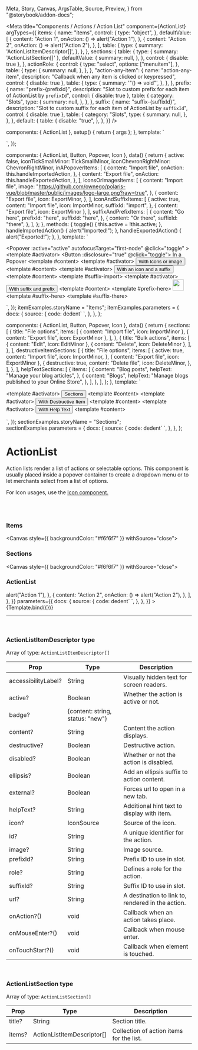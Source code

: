   Meta,
  Story,
  Canvas,
  ArgsTable,
  Source,
  Preview,
} from "@storybook/addon-docs";


<Meta
  title="Components / Actions / Action List"
  component={ActionList}
  argTypes={{
    items: {
      name: "items",
      control: {
        type: "object",
      },
      defaultValue: [
        {
          content: "Action 1",
          onAction: () => alert("Action 1"),
        },
        {
          content: "Action 2",
          onAction: () => alert("Action 2"),
        },
      ],
      table: {
        type: {
          summary: 'ActionListItemDescriptor[]',
        },
      },
    },
    sections: {
      table: {
        type: { summary: 'ActionListSection[]' },
        defaultValue: {
          summary: null,
        },
      },
      control: { disable: true },
    },
    actionRole: {
      control: {
        type: "select",
        options: ["menuitem"],
      },
      table: {
        type: {
          summary: null,
        },
      },
    },
    "action-any-item": {
      name: "action-any-item",
      description: "Callback when any item is clicked or keypressed",
      control: { disable: true },
      table: {
        type: {
          summary: '"() => void"',
        },
      },
    },
    prefix: {
      name: "prefix-{prefixId}",
      description:
        "Slot to custom prefix for each item of ActionList by `prefixId`",
      control: { disable: true },
      table: {
        category: "Slots",
        type: {
          summary: null,
        },
      },
    },
    suffix: {
      name: "suffix-{suffixId}",
      description:
        "Slot to custom suffix for each item of ActionList by `suffixId`",
      control: { disable: true },
      table: {
        category: "Slots",
        type: {
          summary: null,
        },
      },
    },
    default: {
      table: {
        disable: "true",
      },
    },
  }}
/>

  components: { ActionList },
  setup() {
    return { args };
  },
  template: `<div :style="{width: '200px', background: '#fff'}" data-style="{width: '200px', background: '#fff'}">
    <ActionList v-bind="args"></ActionList>
  </div>`,
});

  components: { ActionList, Button, Popover, Icon },
  data() {
    return {
      active: false,
      iconTickSmallMinor: TickSmallMinor,
      iconChevronRightMinor: ChevronRightMinor,
      inAPopoverItems: [
        {
          content: "Import file",
          onAction: this.handleImportedAction,
        },
        {
          content: "Export file",
          onAction: this.handleExportedAction,
        },
      ],
      iconsOrImagesItems: [
        {
          content: "Import file",
          image:
            "https://github.com/ownego/polaris-vue/blob/master/public/images/logo-large.png?raw=true",
        },
        {
          content: "Export file",
          icon: ExportMinor,
        },
      ],
      iconAndSuffixItems: [
        {
          active: true,
          content: "Import file",
          icon: ImportMinor,
          suffixId: "import",
        },
        { content: "Export file", icon: ExportMinor },
      ],
      suffixAndPrefixItems: [
        {
          content: "Go here",
          prefixId: "here",
          suffixId: "here",
        },
        {
          content: "Or there",
          suffixId: "there",
        },
      ],
    };
  },
  methods: {
    toggle() {
      this.active = !this.active;
    },
    handleImportedAction() {
      alert("Imported!");
    },
    handleExportedAction() {
      alert("Exported!");
    },
  },
  template: ` <div :style="{display: 'flex', flexDirection: 'row', gap: '40px', justifyContent: 'center'}">
    <Popover
      :active="active"
      autofocusTarget="first-node"
      @click="toggle"
    >
      <template #activator>
        <Button :disclosure="true" @click="toggle">
          In a Popover
        </Button>
      </template>
      <template #content>
        <ActionList :items="inAPopoverItems"/>
      </template>
    </Popover>
    <Popover active>
      <template #activator>
        <Button :disclosure="true"> With Icons or image </Button>
      </template>
      <template #content>
        <ActionList :items="iconsOrImagesItems"/>
      </template>
    </Popover>
    <Popover active>
      <template #activator>
        <Button :disclosure="true"> With an icon and a suffix </Button>
      </template>
      <template #content>
        <ActionList :items="iconAndSuffixItems">
          <template #suffix-import>
            <Icon :source="iconTickSmallMinor" />
          </template>
        </ActionList>
      </template>
    </Popover>
    <Popover active>
      <template #activator>
        <Button :disclosure="true"> With suffix and prefix </Button>
      </template>
      <template #content>
        <ActionList :items="suffixAndPrefixItems">
          <template #prefix-here>
            <img width="30" height="30" src="https://github.com/ownego/polaris-vue/blob/master/public/images/logo-large.png?raw=true"/>
          </template>
          <template #suffix-here>
            <Icon :source="iconChevronRightMinor" />
          </template>
          <template #suffix-there>
            <Icon :source="iconChevronRightMinor" />
          </template>
        </ActionList>
      </template>
    </Popover>
  </div>`,
});
itemExamples.storyName = "Items";
itemExamples.parameters = {
  docs: {
    source: {
      code: dedent`
        <template>
          <Popover
            :active="active"
            autofocusTarget="first-node"
            @click="toggle"
          >
            <template #activator>
              <Button :disclosure="true" @click="toggle">
                In a Popover
              </Button>
            </template>
            <template #content>
              <ActionList :items="inAPopoverItems"/>
            </template>
          </Popover>
          <Popover active>
            <template #activator>
              <Button :disclosure="true"> With Icons or image </Button>
            </template>
            <template #content>
              <ActionList :items="iconsOrImagesItems"/>
            </template>
          </Popover>
          <Popover active>
            <template #activator>
              <Button :disclosure="true"> With an icon and a suffix </Button>
            </template>
            <template #content>
              <ActionList :items="iconAndSuffixItems">
                <template #suffix-import>
                  <Icon :source="iconTickSmallMinor" />
                </template>
              </ActionList>
            </template>
          </Popover>
          <Popover active>
            <template #activator>
              <Button :disclosure="true"> With suffix and prefix </Button>
            </template>
            <template #content>
              <ActionList :items="suffixAndPrefixItems">
                <template #prefix-here>
                  <img width="30" height="30" src="https://github.com/ownego/polaris-vue/blob/master/public/images/logo-large.png?raw=true"/>
                </template>
                <template #suffix-here>
                  <Icon :source="iconChevronRightMinor" />
                </template>
                <template #suffix-there>
                  <Icon :source="iconChevronRightMinor" />
                </template>
              </ActionList>
            </template>
          </Popover>
        </template>
        <script>
          components: { ActionList, Button, Popover, Icon },
          data() {
            return {
              active: false,
              iconTickSmallMinor: TickSmallMinor,
              iconChevronRightMinor: ChevronRightMinor,
              inAPopoverItems: [
                {
                  content: "Import file",
                  onAction: this.handleImportedAction,
                },
                {
                  content: "Export file",
                  onAction: this.handleExportedAction,
                },
              ],
              iconsOrImagesItems: [
                {
                  content: "Import file",
                  image:
                    "https://github.com/ownego/polaris-vue/blob/master/public/images/logo-large.png?raw=true",
                },
                {
                  content: "Export file",
                  icon: ExportMinor,
                },
              ],
              iconAndSuffixItems: [
                {
                  active: true,
                  content: "Import file",
                  icon: ImportMinor,
                  suffixId: "import",
                },
                { content: "Export file", icon: ExportMinor },
              ],
              suffixAndPrefixItems: [
                {
                  content: "Go here",
                  prefixId: "here",
                  suffixId: "here",
                },
                {
                  content: "Or there",
                  suffixId: "there",
                },
              ],
            };
          },
          methods: {
            toggle() {
              this.active = !this.active;
            },
            handleImportedAction() {
              alert("Imported!");
            },
            handleExportedAction() {
              alert("Exported!");
            },
          },
        </script>
        `,
    },
  },
};

  components: { ActionList, Button, Popover, Icon },
  data() {
    return {
      sections: [
        {
          title: "File options",
          items: [
            { content: "Import file", icon: ImportMinor },
            { content: "Export file", icon: ExportMinor },
          ],
        },
        {
          title: "Bulk actions",
          items: [
            { content: "Edit", icon: EditMinor },
            { content: "Delete", icon: DeleteMinor },
          ],
        },
      ],
      destructiveItemSections: [
        {
          title: "File options",
          items: [
            {
              active: true,
              content: "Import file",
              icon: ImportMinor,
            },
            { content: "Export file", icon: ExportMinor },
            {
              destructive: true,
              content: "Delete file",
              icon: DeleteMinor,
            },
          ],
        },
      ],
      helpTextSections: [
        {
          items: [
            {
              content: "Blog posts",
              helpText: "Manage your blog articles",
            },
            {
              content: "Blogs",
              helpText: "Manage blogs published to your Online Store",
            },
          ],
        },
      ],
    };
  },
  template: ` <div :style="{display: 'flex', flexDirection: 'row', gap: '120px', justifyContent: 'center'}">
    <Popover active>
      <template #activator>
        <Button :disclosure="true"> Sections </Button>
      </template>
      <template #content>
        <ActionList :sections="sections" />
      </template>
    </Popover>
    <Popover active>
      <template #activator>
        <Button :disclosure="true"> With Destructive Item </Button>
      </template>
      <template #content>
        <ActionList :sections="destructiveItemSections"/>
      </template>
    </Popover>
    <Popover active>
      <template #activator>
        <Button slot="activator" :disclosure="true"> With Help Text </Button>
      </template>
      <template #content>
        <ActionList :sections="helpTextSections"/>
      </template>
    </Popover>
  </div>`,
});
sectionExamples.storyName = "Sections";
sectionExamples.parameters = {
  docs: {
    source: {
      code: dedent`
        <template>
          <Popover active>
            <template #activator>
              <Button :disclosure="true"> Sections </Button>
            </template>
            <template #content>
              <ActionList :sections="sections" />
            </template>
          </Popover>
          <Popover active>
            <template #activator>
              <Button :disclosure="true"> With Destructive Item </Button>
            </template>
            <template #content>
              <ActionList :sections="destructiveItemSections"/>
            </template>
          </Popover>
          <Popover active>
            <template #activator>
              <Button slot="activator" :disclosure="true"> With Help Text </Button>
            </template>
            <template #content>
              <ActionList :sections="helpTextSections"/>
            </template>
          </Popover>
        </template>
        <script>
          data() {
            return {
              sections: [
                {
                  title: 'File options',
                  items: [
                    {content: 'Import file', icon: ImportMinor},
                    {content: 'Export file', icon: ExportMinor},
                  ],
                },
                {
                  title: 'Bulk actions',
                  items: [
                    {content: 'Edit', icon: EditMinor},
                    {content: 'Delete', icon: DeleteMinor},
                  ],
                },
              ],
              destructiveItemSections: [
                {
                  title: 'File options',
                  items: [
                    {
                      active: true,
                      content: 'Import file',
                      icon: ImportMinor,
                    },
                    {content: 'Export file', icon: ExportMinor},
                    {
                      destructive: true,
                      content: 'Delete file',
                      icon: DeleteMinor,
                    },
                  ],
                },
              ],
              helpTextSections: [
                {
                  items: [
                    {
                      content: 'Blog posts',
                      helpText: 'Manage your blog articles',
                    },
                    {
                      content: 'Blogs',
                      helpText: 'Manage blogs published to your Online Store',
                    },
                  ],
                },
              ],
            }
          },
        </script>
        `,
    },
  },
};

# ActionList

Action lists render a list of actions or selectable options. This component is usually placed inside a popover container to create a dropdown menu or to let merchants select from a list of options.

For Icon usages, use the [Icon component.](/docs/components-images-and-icons-icon--icon)

<br />
<br />

### Items

<Canvas style={{ backgroundColor: "#f6f6f7" }} withSource="close">
  <Story story={itemExamples} height="250px" inline={false} />
</Canvas>

### Sections

<Canvas style={{ backgroundColor: "#f6f6f7" }} withSource="close">
  <Story story={sectionExamples} height="300px" inline={false} />
</Canvas>

### ActionList

<Canvas>
  <Story
    name="Action List"
    height="40px"
    args={{
      default: {
        items: [
          {
            content: "Action 1",
            onAction: () => alert("Action 1"),
          },
          {
            content: "Action 2",
            onAction: () => alert("Action 2"),
          },
        ],
      },
    }}
    parameters={{
      docs: {
        source: {
          code: dedent`
            <ActionList v-bind="props"></ActionList>
          `,
        },
      },
    }}
  >
    {Template.bind({})}
  </Story>
</Canvas>

<ArgsTable story="Action List" />

---

<br/>

### **ActionListItemDescriptor type**

Array of type: `ActionListItemDescriptor[]`

| Prop             | Type                          | Description     |
| ---------------- | ----------------------------- | --------------- |
| accessibilityLabel?  | String  | Visually hidden text for screen readers. |
| active?           | Boolean       | Whether the action is active or not. |
| badge?            | {content: string, status: "new"} | |
| content?          | String        | Content the action displays. |
| destructive?      | Boolean       | Destructive action. |
| disabled?         | Boolean       | Whether or not the action is disabled. |
| ellipsis?         | Boolean       | Add an ellipsis suffix to action content. |
| external?         | Boolean       | Forces url to open in a new tab. |
| helpText?         | String        | Additional hint text to display with item. |
| icon?             | IconSource    | Source of the icon. |
| id?               | String        | A unique identifier for the action. |
| image?            | String        | Image source. |
| prefixId?         | String        | Prefix ID to use in slot. |
| role?             | String        | Defines a role for the action. |
| suffixId?         | String        | Suffix ID to use in slot. |
| url?              | String        | A destination to link to, rendered in the action. |
| onAction?()       | void          | Callback when an action takes place. |
| onMouseEnter?()   | void          | Callback when mouse enter. |
| onTouchStart?()   | void          | Callback when element is touched. |

<br/>

### **ActionListSection type**

Array of type: `ActionListSection[]`

| Prop             | Type                          | Description     |
| ---------------- | ----------------------------- | --------------- |
| title?           | String                        | Section title. |
| items?           | ActionListItemDescriptor[]    | Collection of action items for the list. |
